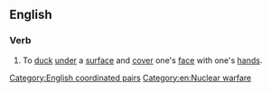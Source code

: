 ==English==
{{wikipedia}}

===Verb===
{{en-verb|ducks and covers|ducking and covering|ducked and covered}}

# {{lb|en|intransitive}} To [[duck]] [[under]] a [[surface]] and [[cover]] one's [[face]] with one's [[hands]].

[[Category:English coordinated pairs]]
[[Category:en:Nuclear warfare]]